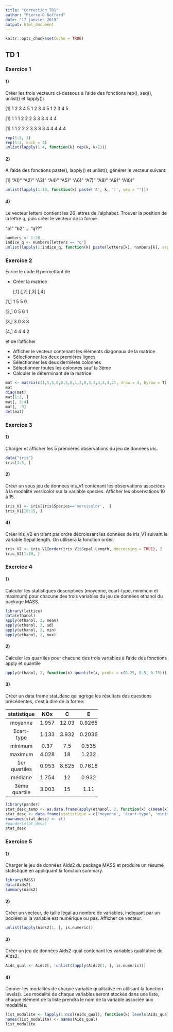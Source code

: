 ---
title: "Correction TD1"
author: "Pierre-O Goffard"
date: "17 janvier 2019"
output: html_document
---

```{r setup, include=FALSE}
knitr::opts_chunk$set(echo = TRUE)
```

## TD 1
### Exercice 1
#### 1)
Créer les trois vecteurs ci-dessous à l'aide des fonctions rep(), seq(), unlist() et lapply():

 [1] 1 2 3 4 5 1 2 3 4 5 1 2 3 4 5
 
 [1] 1 1 1 2 2 2 3 3 3 4 4 4
 
 [1] 1 1 2 2 2 3 3 3 3 4 4 4 4 4
 
```{r}
rep(1:5, 3)
rep(1:4, each = 3)   
unlist(lapply(1:4, function(k) rep(k, k+1)))
```
#### 2)

A l'aide des fonctions paste(), lapply() et unlist(), générer le vecteur suivant:

 [1] "A1)"  "A2)"  "A3)"  "A4)"  "A5)"  "A6)"  "A7)"  "A8)"  "A9)"  "A10)"

```{r}
unlist(lapply(1:10, function(k) paste('A', k, ')', sep = "")))
```
#### 3)
Le vecteur letters contient les 26 lettres de l'alphabet. Trouver la position de la lettre q, puis créer le vecteur de la forme 

"a1"  "b2" ... "q??"
```{r}
numbers <- 1:26
indice_q <- numbers[letters == "q"]
unlist(lapply(1:indice_q, function(k) paste(letters[k], numbers[k], sep = '')))
```

### Exercice 2

Ecrire le code R permettant de 

- Créer la matrice

     [,1] [,2] [,3] [,4]
     
[1,]    1    5    5    0

[2,]    0    5    6    1

[3,]    3    0    3    3

[4,]    4    4    4    2

et de l'afficher 

- Afficher le vecteur contenant les éléments diagonaux de la matrice
-  Sélectionner les deux premières lignes
-  Sélectionner les deux dernières colonnes 
- Sélectionner toutes les colonnes sauf la 3ème
- Calculer le déterminant de la matrice

```{r}
mat <- matrix(c(1,5,5,0,0,5,6,1,3,0,3,3,4,4,4,2), nrow = 4, byrow = T)
mat
diag(mat)
mat[1:2, ]
mat[, 3:4]
mat[, -3]
det(mat)

```
### Exercice 3 
#### 1)

Charger et afficher les 5 premières observations du jeu de données iris.
```{r}
data("iris")
iris[1:5, ]
```

#### 2)

Créer un sous jeu de données iris_V1 contenant les observations associées à la modalité versicolor sur la variable species. Afficher les observations 10 à 15.
```{r}
iris_V1 <- iris[iris$Species=='versicolor',  ]
iris_V1[10:15, ]
```
#### 4) 

Créer iris_V2 en triant par ordre décroissant les données de iris_V1 suivant la variable Sepal.length. On utilisera la fonction order.
```{r}
iris_V2 <- iris_V1[order(iris_V1$Sepal.Length, decreasing = TRUE), ]
iris_V2[1:10, ]
```
### Exercice 4
#### 1)

Calculer les statistiques descriptives (moyenne, écart-type, minimum et maximum) pour chacune des trois variables du jeu de données ethanol du package MASS.

```{r}
library(lattice)
data(ethanol)
apply(ethanol, 2, mean)
apply(ethanol, 2, sd)
apply(ethanol, 2, min)
apply(ethanol, 2, max)
```
#### 2)

Calculer les quartiles pour chacune des trois variables à l'aide des fonctions apply et quantile
```{r}
apply(ethanol, 2, function(x) quantile(x, probs = c(0.25, 0.5, 0.75)))
```
#### 3)
Créer un data frame stat_desc qui agrège les résultats des questions précédentes, c'est à dire de la forme: 

----------------------------------------
  statistique     NOx      C       E    
--------------- ------- ------- --------
    moyenne      1.957   12.03   0.9265 

  Ecart-type    1.133   3.932   0.2036 

    minimum      0.37     7.5    0.535  

    maximum      4.028    18     1.232  

 1er quartiles   0.953   8.625   0.7618 

   médiane      1.754    12     0.932  

3ème quartile   3.003    15      1.11  
----------------------------------------

```{r}
library(pander)
stat_desc_temp <- as.data.frame(apply(ethanol, 2, function(x) c(mean(x), sd(x), min(x), max(x), quantile(x, probs = c(0.25, 0.5, 0.75)))))
stat_desc <- data.frame(statistique = c('moyenne', 'écart-type', 'minimum', 'maximum', '1er quartiles', 'médiane', '3ème quartile'), stat_desc_temp)
rownames(stat_desc) <- c()
#pander(stat_desc)
stat_desc
```
### Exercice 5 
#### 1)

Charger le jeu de données Aids2 du package MASS et produire un résumé statistique en appliquant la fonction summary. 

```{r}
library(MASS)
data(Aids2)
summary(Aids2)

```
#### 2)

Créer un vecteur, de taille légal au nombre de variables, indiquant par un booléen si la variable est numérique ou pas. Afficher ce vecteur. 
```{r}
unlist(lapply(Aids2[1, ], is.numeric))
```
#### 3)

Créer un jeu de données Aids2-qual contenant les variables qualitative de Aids2.

```{r}
Aids_qual <- Aids2[, !unlist(lapply(Aids2[1, ], is.numeric))]
```
#### 4)

Donner les modalités de chaque variable qualitative en utilisant la fonction levels(). Les modalité de chaque variables seront stockés dans une liste, chaque élément de la liste prendra le nom de la variable associée aux modalités.

```{r}
list_modalite <- lapply(1:ncol(Aids_qual), function(k) levels(Aids_qual[, k]))
names(list_modalite) <- names(Aids_qual)
list_modalite
```

